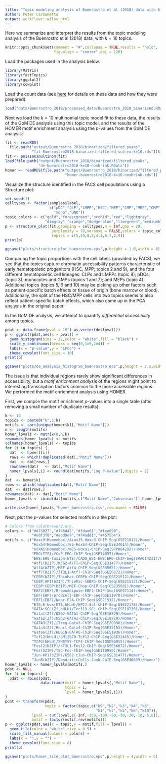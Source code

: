 ```yaml
---
title: "Topic modeling analysis of Buenrostro et al (2018) data with k = 10 topics"
author: Peter Carbonetto
output: workflowr::wflow_html
---
```


Here we summarize and interpret the results from the topic modeling
analysis of the Buenrostro et al (2018) data, with $k = 10$ topics.

```r
knitr::opts_chunk$set(comment = "#",collapse = TRUE,results = "hold",
                      fig.align = "center",dpi = 120)
```

Load the packages used in the analysis below.

```r
library(Matrix)
library(fastTopics)
library(ggplot2)
library(cowplot)
```

Load the count data (see [here](process_data_Buenrostro2018.html) for
details on these data and how they were prepared).

```r
load("data/Buenrostro_2018/processed_data/Buenrostro_2018_binarized.RData")
```

Next we load the $k = 10$ multinomial topic model fit to these data,
the results of the GoM DE analysis using this topic model, and the
results of the HOMER motif enrichment analysis using the *p*-values
from the GoM DE analysis:

```r
fit <- readRDS(
  file.path("output/Buenrostro_2018/binarized/filtered_peaks",
            "fit-Buenrostro2018-binarized-filtered-scd-ex-k=10.rds"))$fit
fit <- poisson2multinom(fit)
load(file.path("output/Buenrostro_2018/binarized/filtered_peaks",
               "de-buenrostro2018-k=10-noshrink.RData"))
homer <- readRDS(file.path("output/Buenrostro_2018/binarized/filtered_peaks",
                           "homer-buenrostro2018-k=10-noshrink.rds"))
```

Visualize the structure identified in the FACS cell populations using
a Structure plot:

```r
set.seed(1)
celltypes <- factor(samples$label,
                    c("pDC","CLP","LMPP","HSC","MPP","CMP","MEP","GMP",
                      "mono","UNK"))
topic_colors <- c("gold","forestgreen","orchid","red","lightgray",
                  "dimgray","orange","dodgerblue","limegreen","mediumblue")
p <- structure_plot(fit,grouping = celltypes,n = Inf,gap = 20,
                     perplexity = 70,verbose = FALSE,colors = topic_colors,
			         topics = c(5,10,8,3,4,1,6,7,2,9))
print(p)
```

```r
ggsave("plots/structure_plot_buenrostro.eps",p,height = 1.6,width = 8)
```

Comparing the topic proportions with the cell labels (provided by
FACS), we see that the topics capture chromatin accessibility patterns
characteristic of early hematopoietic progenitors (HSC, MPP; topics 2
and 9), and the four different hematopoietic cell lineages: CLPs and
LMPPs (topic 8); pDCs (topic 3); monocytes and GMPs (topics 1 and 7);
and MEPs (topic 4). Additional topics (topics 5, 6 and 10) may be
picking up other factors such as patient-specific batch effects or
tissue of origin (bone marrow or blood). Additionally, the split of
the HSC/MPP cells into two topics seems to also reflect
patient-specific batch effects, which also came up in the PCA analysis
in the original paper.

In the GoM DE analysis, we attempt to quantify *differential
accessibility* among topics. 

```r
pdat <- data.frame(pval = 10^(-as.vector(de$lpval)))
p <- ggplot(pdat,aes(x = pval)) +
  geom_histogram(bins = 32,color = "white",fill = "black") +
  scale_y_continuous(breaks = seq(0,1e5,2e4)) +
  labs(x = "p-value",y = "LFCs") +
  theme_cowplot(font_size = 10)
print(p)
```

```r
ggsave("plots/de_analysis_histogram_buenrostro.eps",p,height = 2.5,width = 3)
```

The issue is that individual regions rarely show significant
differences in accessibility, but a *motif enrichment analysis* of the
regions might point to interesting transcription factors common to the
more accessible regions. We performed the motif enrichment analysis
using HOMER.

First, we compile the motif enrichment *p*-values into a single table
(after removing a small number of duplicate results).

```r
k <- 10
topics <- paste0("k",1:k)
motifs <- sort(unique(homer$k1[,"Motif Name"]))
n <- length(motifs)
homer_lpvals <- matrix(0,n,k)
rownames(homer_lpvals) <- motifs
colnames(homer_lpvals) <- topics
for (i in topics) {
  dat  <- homer[[i]]
  rows <- which(!duplicated(dat[,"Motif Name"]))
  dat  <- dat[rows,]
  rownames(dat)   <- dat[,"Motif Name"]
  homer_lpvals[,i] <- round(dat[motifs,"Log P-value"],digits = 2)
}
dat  <- homer$k1
rows <- which(!duplicated(dat[,"Motif Name"]))
dat  <- dat[rows,]
rownames(dat) <- dat[,"Motif Name"]
homer_lpvals <- cbind(dat[motifs,c("Motif Name","Consensus")],homer_lpvals)
```

```r
write.csv(homer_lpvals,"homer_buenrostro.csv",row.names = FALSE)
```

Next, plot the *p*-values for selected motifs in a tile plot:

```r
# Colors from colorbrewer2.org.
colors <- c("#d73027","#f46d43","#fdae61","#fee090",
            "#e0f3f8","#abd9e9","#74add1","#4575b4")
motifs <- c("Hoxc9(Homeobox)/Ainv15-Hoxc9-ChIP-Seq(GSE21812)/Homer",
            "Hoxb4(Homeobox)/ES-Hoxb4-ChIP-Seq(GSE34014)/Homer",
            "HOXA1(Homeobox)/mES-Hoxa1-ChIP-Seq(SRP084292)/Homer",
            "ERG(ETS)/VCaP-ERG-ChIP-Seq(GSE14097)/Homer",
            "EWS:ERG-fusion(ETS)/CADO_ES1-EWS:ERG-ChIP-Seq(SRA014231)/Homer",
            "Atf1(bZIP)/K562-ATF1-ChIP-Seq(GSE31477)/Homer",
            "Atf4(bZIP)/MEF-Atf4-ChIP-Seq(GSE35681)/Homer",
            "Atf7(bZIP)/3T3L1-Atf7-ChIP-Seq(GSE56872)/Homer",
            "CEBP(bZIP)/ThioMac-CEBPb-ChIP-Seq(GSE21512)/Homer",
            "CEBP:AP1(bZIP)/ThioMac-CEBPb-ChIP-Seq(GSE21512)/Homer",
            "CEBP:CEBP(bZIP)/MEF-Chop-ChIP-Seq(GSE35681)/Homer",
            "EBF2(EBF)/BrownAdipose-EBF2-ChIP-Seq(GSE97114)/Homer",
            "EBF(EBF)/proBcell-EBF-ChIP-Seq(GSE21978)/Homer",
            "EBF1(EBF)/Near-E2A-ChIP-Seq(GSE21512)/Homer",
            "ETS:E-box(ETS,bHLH)/HPC7-Scl-ChIP-Seq(GSE22178)/Homer",
            "GATA:SCL(Zf,bHLH)/Ter119-SCL-ChIP-Seq(GSE18720)/Homer",
            "Gata1(Zf)/K562-GATA1-ChIP-Seq(GSE18829)/Homer",
            "Gata2(Zf)/K562-GATA2-ChIP-Seq(GSE18829)/Homer",
            "GATA3(Zf)/iTreg-Gata3-ChIP-Seq(GSE20898)/Homer",
            "Gata4(Zf)/Heart-Gata4-ChIP-Seq(GSE35151)/Homer",
            "Gata6(Zf)/HUG1N-GATA6-ChIP-Seq(GSE51936)/Homer",
            "Tcf12(bHLH)/GM12878-Tcf12-ChIP-Seq(GSE32465)/Homer",
            "TCF4(bHLH)/SHSY5Y-TCF4-ChIP-Seq(GSE96915)/Homer",
            "Fosl2(bZIP)/3T3L1-Fosl2-ChIP-Seq(GSE56872)/Homer",
            "Fos(bZIP)/TSC-Fos-ChIP-Seq(GSE110950)/Homer",
            "Jun-AP1(bZIP)/K562-cJun-ChIP-Seq(GSE31477)/Homer",
            "JunB(bZIP)/DendriticCells-Junb-ChIP-Seq(GSE36099)/Homer")
homer_lpvals <- homer_lpvals[motifs,]
pdat <- NULL
for (i in topics) {
  pdat <- rbind(pdat,
                data.frame(motif = homer_lpvals[,"Motif Name"],
                           topic = i,
                           lpval = homer_lpvals[,i]))
}
pdat <- transform(pdat,
                  topic = factor(topic,c("k9","k2","k3","k4","k8",
                                         "k1","k7","k5","k6","k10")),
            lpval = cut(lpval,c(-Inf,-150,-100,-50,-30,-20,-10,-5,0)),
            motif = factor(motif,rev(motifs)))
p <- ggplot(pdat,aes(x = topic,y = motif,fill = lpval)) +
  geom_tile(color = "white",size = 0.5) +
  scale_fill_manual(values = colors) +
  labs(x = "",y = "") +
  theme_cowplot(font_size = 8)
print(p)
```

```r
ggsave("plots/homer_tile_plot_buenrostro.eps",p,height = 4,width = 6)
```
